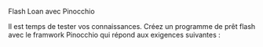 
<ChallengeTitle>Flash Loan avec Pinocchio</ChallengeTitle>

Il est temps de tester vos connaissances. Créez un programme de prêt flash avec le framwork Pinocchio qui répond aux exigences suivantes :

<RequirementList>
  <Requirement
    title="Challenge 1: Créer une instruction `borrow`"
    description="Votre programme doit permettre à un emprunteur d'emprunter de l'argent au protocole et vérifier qu'une instruction `repay` est présente dans la même transaction."
  />

  <Requirement
    title="Challenge 2: Créer une instruction `repay`"
    description="Votre programme doit rembourser au protocole le montant emprunté dans la même transaction."
  />
</RequirementList>

